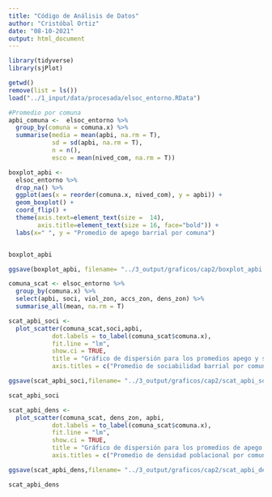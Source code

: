 ```yaml
---
title: "Código de Análisis de Datos"
author: "Cristóbal Ortiz"
date: "08-10-2021"
output: html_document
---
```


```r
library(tidyverse)
library(sjPlot)
```


```r
getwd()
remove(list = ls())
load("../1_input/data/procesada/elsoc_entorno.RData")
```

```r
#Promedio por comuna
apbi_comuna <-  elsoc_entorno %>%  
  group_by(comuna = comuna.x) %>% 
  summarise(media = mean(apbi, na.rm = T),
            sd = sd(apbi, na.rm = T),
            n = n(),
            esco = mean(nived_com, na.rm = T))

```

```r
boxplot_apbi <- 
  elsoc_entorno %>% 
  drop_na() %>% 
  ggplot(aes(x = reorder(comuna.x, nived_com), y = apbi)) +
  geom_boxplot() +
  coord_flip() +
  theme(axis.text=element_text(size =  14),
        axis.title=element_text(size = 16, face="bold")) + 
  labs(x=" ", y = "Promedio de apego barrial por comuna")


boxplot_apbi

ggsave(boxplot_apbi, filename= "../3_output/graficos/cap2/boxplot_apbi.png", width = 10, height = 6)
```

```r

comuna_scat <- elsoc_entorno %>% 
  group_by(comuna.x) %>% 
  select(apbi, soci, viol_zon, accs_zon, dens_zon) %>% 
  summarise_all(mean, na.rm = T)

scat_apbi_soci <- 
  plot_scatter(comuna_scat,soci,apbi,
            dot.labels = to_label(comuna_scat$comuna.x),
            fit.line = "lm",
            show.ci = TRUE,
            title = "Gráfico de dispersión para los promedios apego y sociabilidad barrial agrupados por comuna",
            axis.titles = c("Promedio de sociabilidad barrial por comuna","Promedio de apego barrial por comuna"))

ggsave(scat_apbi_soci,filename= "../3_output/graficos/cap2/scat_apbi_soci.png")

scat_apbi_soci
```




```r
scat_apbi_dens <- 
  plot_scatter(comuna_scat, dens_zon, apbi,
            dot.labels = to_label(comuna_scat$comuna.x),
            fit.line = "lm",
            show.ci = TRUE,
            title = "Gráfico de dispersión para los promedios de apego al barrio y densidad zonal agrupados por Comuna",
            axis.titles = c("Promedio de densidad poblacional por comuna","Promedio de apego barrial por comuna"))

ggsave(scat_apbi_dens,filename= "../3_output/graficos/cap2/scat_apbi_dens.png")

scat_apbi_dens
```